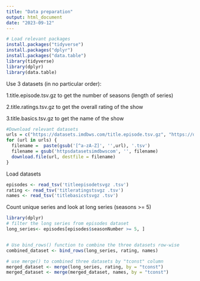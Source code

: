 ```yaml
---
title: "Data preparation"
output: html_document
date: "2023-09-12"
---
```


```r
# Load relevant packages
install.packages("tidyverse")
install.packages("dplyr")
install.packages("data.table")
library(tidyverse)
library(dplyr)
library(data.table)
```

Use 3 datasets (in no particular order):

1.title.episode.tsv.gz to get the number of seasons (length of series)

2.title.ratings.tsv.gz to get the overall rating of the show

3.title.basics.tsv.gz to get the name of the show

```r
#Download relevant datasets
urls = c("https://datasets.imdbws.com/title.episode.tsv.gz", "https://datasets.imdbws.com/title.ratings.tsv.gz", "https://datasets.imdbws.com/title.basics.tsv.gz")
for (url in urls) {
  filename =  paste(gsub('[^a-zA-Z]', '',url), '.tsv')
  filename = gsub('httpsdatasetsimdbwscom', '', filename)
  download.file(url, destfile = filename)
}

```

Load datasets

```r
episodes <- read_tsv('titleepisodetsvgz .tsv')
rating <- read_tsv('titleratingstsvgz .tsv')
names <- read_tsv('titlebasicstsvgz .tsv')
```

Count unique series and look at long series (seasons \>= 5)

```r
library(dplyr)
# filter the long series from episodes dataset
long_series<- episodes[episodes$seasonNumber >= 5, ]


# Use bind_rows() function to combine the three datasets row-wise
combined_dataset <- bind_rows(long_series, rating, names)

# use merge() to combined three datasets by "tconst" column
merged_dataset <- merge(long_series, rating, by = "tconst")
merged_dataset <- merge(merged_dataset, names, by = "tconst")

```
